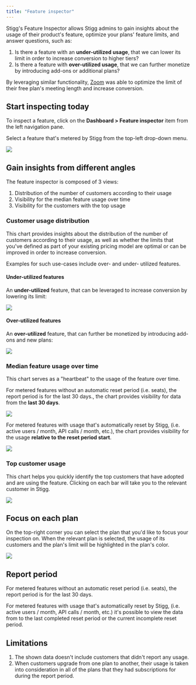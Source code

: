 ```yaml
---
title: "Feature inspector"
---
```


Stigg's Feature Inspector allows Stigg admins to gain insights about the usage of their product's feature, optimize your plans' feature limits, and answer questions, such as:

1. Is there a feature with an **under-utilized usage**, that we can lower its limit in order to increase conversion to higher tiers?
2. Is there a feature with **over-utilized usage**, that we can further monetize by introducing add-ons or additional plans?

By leveraging similar functionality, [Zoom](https://zoom.us/) was able to optimize the limit of their free plan's meeting length and increase conversion.

## Start inspecting today

To inspect a feature, click on the **Dashboard > Feature inspector** item from the left navigation pane.

Select a feature that's metered by Stigg from the top-left drop-down menu.

![](/images/edd4952-feature_inspector_select_feature.png)

## Gain insights from different angles

The feature inspector is composed of 3 views:

1. Distribution of the number of customers according to their usage
2. Visibility for the median feature usage over time
3. Visibility for the customers with the top usage

### Customer usage distribution

This chart provides insights about the distribution of the number of customers according to their usage, as well as whether the limits that you've defined as part of your existing pricing model are optimal or can be improved in order to increase conversion.

Examples for such use-cases include over- and under- utilized features.

#### Under-utilized features

An **under-utilized** feature, that can be leveraged to increase conversion by lowering its limit:

![](/images/aa41180-image.png)

#### Over-utilized features

An **over-utilized** feature, that can further be monetized by introducing add-ons and new plans:

![](/images/c954c89-image.png)

### Median feature usage over time

This chart serves as a "heartbeat" to the usage of the feature over time.

For metered features without an automatic reset period (i.e. seats), the report period is for the last 30 days., the chart provides visibility for data from the **last 30 days**.

![](/images/8247da9-Screen_Shot_2022-10-03_at_14.50.25.png)

For metered features with usage that's automatically reset by Stigg, (i.e. active users / month, API calls / month, etc.), the chart provides visibility for the usage **relative to the reset period start**.

![](/images/8167631-Screen_Shot_2022-10-03_at_15.06.26.png)

### Top customer usage

This chart helps you quickly identify the top customers that have adopted and are using the feature. Clicking on each bar will take you to the relevant customer in Stigg.

![](/images/8e77908-Screen_Shot_2022-10-03_at_14.49.18.png)

## Focus on each plan

On the top-right corner you can select the plan that you'd like to focus your inspection on. When the relevant plan is selected, the usage of its customers and the plan's limit will be highlighted in the plan's color.

![](/images/c981a96-feature_inspector_plan_selection.png)

## Report period

For metered features without an automatic reset period (i.e. seats), the report period is for the last 30 days.

For metered features with usage that's automatically reset by Stigg, (i.e. active users / month, API calls / month, etc.) it's possible to view the data from to the last completed reset period or the current incomplete reset period.

## Limitations

1. The shown data doesn't include customers that didn't report any usage.
2. When customers upgrade from one plan to another, their usage is taken into consideration in all of the plans that they had subscriptions for during the report period.